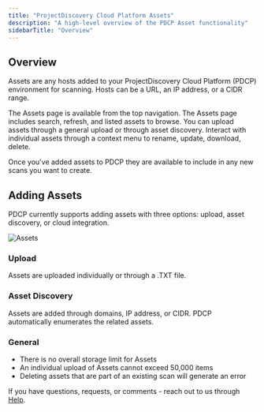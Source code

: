 ```yaml
---
title: "ProjectDiscovery Cloud Platform Assets"
description: "A high-level overview of the PDCP Asset functionality"
sidebarTitle: "Overview"
---
```


## Overview
Assets are any hosts added to your ProjectDiscovery Cloud Platform (PDCP) environment for scanning. Hosts can be a URL, an IP address, or a CIDR range. 

The Assets page is available from the top navigation. The Assets page includes search, refresh, and listed assets to browse. You can upload assets through a general upload or through asset discovery. 
Interact with individual assets through a context menu to rename, update, download, delete. 

Once you've added assets to PDCP they are available to include in any new scans you want to create.


## Adding Assets

PDCP currently supports adding assets with three options: upload, asset discovery, or cloud integration. 

![Assets](/images/assets.png)

### Upload

Assets are uploaded individually or through a .TXT file. 

### Asset Discovery

Assets are added through domains, IP address, or CIDR. PDCP automatically enumerates the related assets. 

### General 

 - There is no overall storage limit for Assets
 - An individual upload of Assets cannot exceed 50,000 items
 - Deleting assets that are part of an existing scan will generate an error

<Note> If you have questions, requests, or comments -  reach out to us through [Help](/help). </Note>